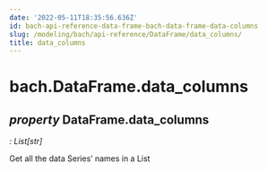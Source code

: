 ```yaml
---
date: '2022-05-11T18:35:56.636Z'
id: bach-api-reference-data-frame-bach-data-frame-data-columns
slug: /modeling/bach/api-reference/DataFrame/data_columns/
title: data_columns
---
```


# bach.DataFrame.data_columns

<div className="property">

## <span className="type-annotation"><em>property </em></span> <span className="additional-name">DataFrame.</span><span className="name">data_columns</span>

<span className="type-annotation"><em>

: List[str]

</em></span> 


<div className="content">

Get all the data Series’ names in a List


</div>


</div>
